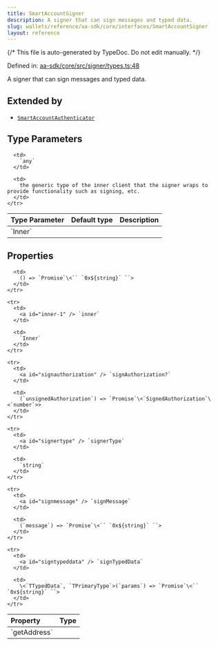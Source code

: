 ```yaml
---
title: SmartAccountSigner
description: A signer that can sign messages and typed data.
slug: wallets/reference/aa-sdk/core/interfaces/SmartAccountSigner
layout: reference
---
```


{/* This file is auto-generated by TypeDoc. Do not edit manually. */}

Defined in: [aa-sdk/core/src/signer/types.ts:48](https://github.com/alchemyplatform/aa-sdk/blob/0cc60e9f694c242d91befdaa2f26cdec3ee389c5/aa-sdk/core/src/signer/types.ts#L48)

A signer that can sign messages and typed data.

## Extended by

- [`SmartAccountAuthenticator`](SmartAccountAuthenticator.mdx)

## Type Parameters

<table>
  <thead>
    <tr>
      <th align="left">Type Parameter</th>
      <th align="left">Default type</th>
      <th align="left">Description</th>
    </tr>
  </thead>

  <tbody>
    <tr>
      <td>
        `Inner`
      </td>

      <td>
        `any`
      </td>

      <td>
        the generic type of the inner client that the signer wraps to provide functionality such as signing, etc.
      </td>
    </tr>

  </tbody>
</table>

## Properties

<table>
  <thead>
    <tr>
      <th align="left">Property</th>
      <th align="left">Type</th>
    </tr>
  </thead>

  <tbody>
    <tr>
      <td>
        <a id="getaddress" /> `getAddress`
      </td>

      <td>
        () => `Promise`\<`` `0x${string}` ``>
      </td>
    </tr>

    <tr>
      <td>
        <a id="inner-1" /> `inner`
      </td>

      <td>
        `Inner`
      </td>
    </tr>

    <tr>
      <td>
        <a id="signauthorization" /> `signAuthorization?`
      </td>

      <td>
        (`unsignedAuthorization`) => `Promise`\<`SignedAuthorization`\<`number`>>
      </td>
    </tr>

    <tr>
      <td>
        <a id="signertype" /> `signerType`
      </td>

      <td>
        `string`
      </td>
    </tr>

    <tr>
      <td>
        <a id="signmessage" /> `signMessage`
      </td>

      <td>
        (`message`) => `Promise`\<`` `0x${string}` ``>
      </td>
    </tr>

    <tr>
      <td>
        <a id="signtypeddata" /> `signTypedData`
      </td>

      <td>
        \<`TTypedData`, `TPrimaryType`>(`params`) => `Promise`\<`` `0x${string}` ``>
      </td>
    </tr>

  </tbody>
</table>
